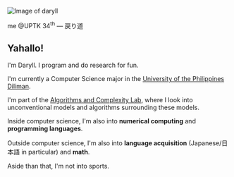 
<div className="flex flex-col md:flex-row gap-0 md:gap-14 items-center">
<div className="flex w-full flex-col gap-10 items-center">

<Image
  className="rounded-xl aspect-square object-top object-cover w-[75%] md:aspect-auto md:w-full not-prose"
  src="/daryll.png"
  alt="Image of daryll"
  width={163}
  height={331}
/>

<div className="not-prose">
  me @UPTK 34<sup>th</sup> — <JP>戻り道</JP>
</div>

</div>

<div>

## Yahallo!

I'm <span className="text-yellow-200">Daryll</span>. I program and do research for fun.

I'm currently a Computer Science major in the [University of the Philippines Diliman](https://upd.edu.ph/).

I'm part of the [Algorithms and Complexity Lab](https://aclab.dcs.upd.edu.ph/), where I look into unconventional models and algorithms surrounding these models.

Inside computer science, I'm also into **numerical computing** and **programming languages**.

Outside computer science, I'm also into **language acquisition** (Japanese/<JP>日本語</JP> in particular) and **math**.

Aside than that, I'm not into sports.

</div>
</div>
